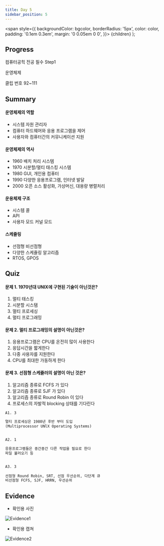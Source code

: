 ---
title: Day 5
sidebar_position: 5
---

  <span
    style={{
      backgroundColor: bgcolor,
      borderRadius: '5px',
      color: color,
      padding: '0.1em 0.3em',
      margin: '0 0.05em 0 0',
    }}>
    {children}
  </span>
);

## Progress
<Highlight bgcolor="#DB9509" color="#fff">컴퓨터공힉 전공 필수 Step1</Highlight>

<Highlight bgcolor="#4B0082" color="#fff">운영체제</Highlight>

<Highlight bgcolor="#25c2a0" color="#fff">클립 번호</Highlight> 92~111

## Summary
#### 운영체제의 역할
- 시스템 자원 관리자
- 컴퓨터 하드웨어와 응용 프로그램을 제어
- 사용자와 컴퓨터간의 커뮤니케이션 지원

<!-- [Details](https://yhole.notion.site/001-C-with-Visual-Studio-f32f93cb0321401f9ec389c5d1df5cc7) -->

#### 운영체제의 역사
- 1960 배치 처리 시스템
- 1970 시분할/멀티 태스킹 시스템
- 1980 GUI, 개인용 컴퓨터
- 1990 다양한 응용프로그램, 인터넷 발달
- 2000 오픈 소스 활성화, 가상머신, 대용량 병렬처리

<!-- [Details](https://yhole.notion.site/002-c594763fcf1c4e35be9941f45d5015a5) -->

#### 운용체제 구조
- 시스템 콜
- API
- 사용자 모드 커널 모드

<!-- [Details](https://yhole.notion.site/003-b2395f05a8724432b72dd3ebb0ef033a) -->

#### 스케쥴링
- 선점형 비선점형
- 다양한 스케쥴링 알고리즘
- RTOS, GPOS

<!-- [Details](https://yhole.notion.site/004-d636247fc0cd415083e2ebb83ede9fd6) -->

## Quiz
#### 문제 1. 1970년대 UNIX에 구현된 기술이 아닌것은?
1. 멀티 태스킹
2. 시분할 시스탬
3. 멀티 프로세싱
4. 멀티 프로그래밍

#### 문제 2. 멀티 프로그래밍의 설명이 아닌것은?
1. 응용프로그램은 CPU를 온전히 많이 사용한다
2. 응답시간을 짧게한다
3. 다중 사용자를 지원한다
4. CPU를 최대한 가동하게 한다


#### 문제 3. 선점형 스케쥴러의 설명이 아닌 것은?
1. 알고리즘 종류로 FCFS 가 있다
2. 알고리즘 종류로 SJF 가 있다
3. 알고리즘 종류로 Round Robin 이 있다
4. 프로세스의 자발적 blocking 상태를 기다린다

```html title="정답"
A1. 3

멀티 프로세싱은 1980년 후반 부터 도입
(Multiprocessor UNlX Operating Systems)


A2. 1

응용프로그램들은 중간중간 다른 작업을 필요로 한다
파일 불러오기 등


A3. 3
 
선점형 Round Robin, SRT, 선점 우선순위, 다단계 큐
비선점형 FCFS, SJF, HRRN, 우선순위

```

## Evidence
- 확인용 사진

![Evidence1](/img/ev/5-1.jpg)
- 확인용 캡쳐

![Evidence2](/img/ev/5-2.png)